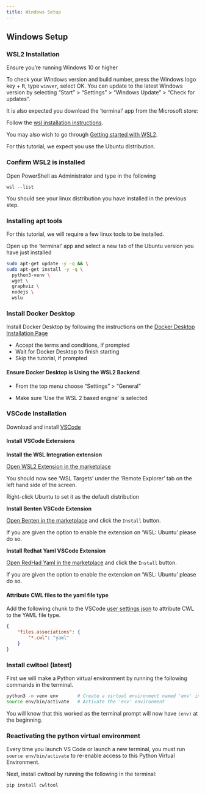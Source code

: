 ```yaml
---
title: Windows Setup
---
```


## Windows Setup

### WSL2 Installation

::::::::::::::::::prereq

Ensure you're running Windows 10 or higher

To check your Windows version and build number, press the Windows logo key + <kbd>R</kbd>, type `winver`, select OK.
You can update to the latest Windows version by selecting "Start" > "Settings" > "Windows Update" > "Check for updates".

It is also expected you download the 'terminal' app from the Microsoft store:

::::::::::::::::::

Follow the [wsl installation instructions][wsl_installation_instructions].

You may also wish to go through [Getting started with WSL2][getting_started_with_wsl2].

::::::::::::::: callout

For this tutorial, we expect you use the Ubuntu distribution.

::::::::::::::::

### Confirm WSL2 is installed

Open PowerShell as Administrator and type in the following

```
wsl --list
```

You should see your linux distribution you have installed in the previous step.

### Installing apt tools

For this tutorial, we will require a few linux tools to be installed.

Open up the 'terminal' app and select a new tab of the Ubuntu version you have just installed

```bash
sudo apt-get update -y -q && \
sudo apt-get install -y -q \
  python3-venv \
  wget \
  graphviz \
  nodejs \
  wslu
```

### Install Docker Desktop

Install Docker Desktop by following the instructions on the [Docker Desktop Installation Page][windows_docker_desktop_installation_page]

* Accept the terms and conditions, if prompted
* Wait for Docker Desktop to finish starting
* Skip the tutorial, if prompted


#### Ensure Docker Desktop is Using the WSL2 Backend

* From the top menu choose "Settings" > "General"

* Make sure 'Use the WSL 2 based engine' is selected


### VSCode Installation

Download and install [VSCode][vs_code]


#### Install VSCode Extensions



**Install the WSL Integration extension**

[Open WSL2 Extension in the marketplace][remote_wsl_vs_code_marketplace]

You should now see 'WSL Targets' under the 'Remote Explorer' tab on the left hand side of the screen.

Right-click Ubuntu to set it as the default distribution



**Install Benten VSCode Extension**

[Open Benten in the marketplace][benten_vs_code_marketplace] and click the `Install` button.

If you are given the option to enable the extension on 'WSL: Ubuntu' please do so.



**Install Redhat Yaml VSCode Extension**

[Open RedHad Yaml in the marketplace][redhat_yaml_vs_code_marketplace] and click the `Install` button.

If you are given the option to enable the extension on 'WSL: Ubuntu' please do so.



#### Attribute CWL files to the yaml file type

Add the following chunk to the VSCode [user settings json][user_settings_json] to attribute CWL to the YAML file type.

```json
{
    "files.associations": {
        "*.cwl": "yaml"
    }
}
```


### Install cwltool (latest)

First we will make a Python virtual environment by running the following commands in the terminal.

```bash
python3 -m venv env       # Create a virtual environment named 'env' in the current directory
source env/bin/activate   # Activate the 'env' environment
```

You will know that this worked as the terminal prompt will now have `(env)` at the beginning.


### Reactivating the python virtual environment

Every time you launch VS Code or launch a new terminal, you must run `source env/bin/activate`
to re-enable access to this Python Virtual Environment.

Next, install cwltool by running the following in the terminal:

```bash
pip install cwltool
```


[vs_code]: https://code.visualstudio.com/
[benten_vs_code_marketplace]: https://marketplace.visualstudio.com/items?itemName=sbg-rabix.benten-cwl
[redhat_yaml_vs_code_marketplace]: https://marketplace.visualstudio.com/items?itemName=redhat.vscode-yaml
[user_settings_json]: https://code.visualstudio.com/docs/getstarted/settings
[wsl_installation_instructions]: https://learn.microsoft.com/en-us/windows/wsl/install
[getting_started_with_wsl2]: https://medium.com/@awlucattini_60867/getting-started-with-wsl2-c11826654776?source=friends_link&sk=ddd411c0794ba2fce877984c300882ae
[windows_docker_desktop_installation_page]: https://docs.docker.com/desktop/install/windows-install/
[remote_wsl_vs_code_marketplace]: https://marketplace.visualstudio.com/items?itemName=ms-vscode-remote.remote-wsl
